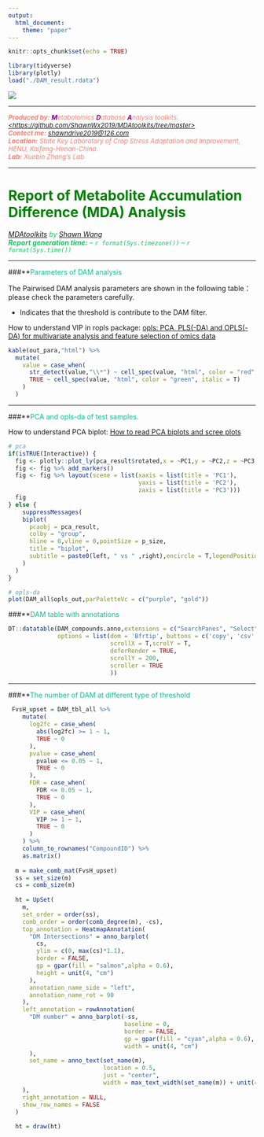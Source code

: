 ```yaml
---
output:
  html_document:
    theme: "paper"
---
```


```r
knitr::opts_chunk$set(echo = TRUE)
```

```r
library(tidyverse)
library(plotly)
load("./DAM_result.rdata")
```

<img src="MDAtoolskits2.svg" style="80px">

---

<font color=salmon size = 2>
***Produced by:** <font color=purple size=2.5>**M**</font>etabolomics <font color=purple size = 2.5>**D**</font>atabase <font color=purple size=2.5>**A**</font>nalysis toolkits. [<https://github.com/ShawnWx2019/MDAtoolkits/tree/master>](https://github.com/ShawnWx2019/MDAtoolkits/tree/master)*  
***Contect me:** [shawndrive2019@126.com](shawndrive2019@126.com)*   
***Location:** State Key Laboratory of Crop Stress Adaptation and Improvement, HENU, Kaifeng-Henan-China.*  
***Lab:** Xuebin Zhang's Lab*
</font>

---

<h1>
<font color=green>**Report of Metabolite Accumulation Difference (MDA) Analysis**</font>
</h1>
<font color=#15C561>
*[MDAtoolkits](https://github.com/ShawnWx2019/MDAtoolkits/tree/master) by [Shawn Wang](http://www.shawnlearnbioinfo.top)*  
***Report generation time:** -- `r format(Sys.timezone())` -- `r format(Sys.time())`*
</font>

---

###**<font color=#0EBE90>Parameters of DAM analysis</font>

The Pairwised DAM analysis parameters are shown in the following table：  
please check the parameters carefully.  

* Indicates that the threshold is contribute to the DAM filter.

How to understand VIP in ropls package: [opls: PCA, PLS(-DA) and OPLS(-DA) for multivariate analysis and feature selection of omics data](https://bioconductor.riken.jp/packages/3.8/bioc/vignettes/ropls/inst/doc/ropls-vignette.html#452_vip_from_opls_models)



```r
kable(out_para,"html") %>% 
  mutate(
    value = case_when(
      str_detect(value,"\\*") ~ cell_spec(value, "html", color = "red", bold = T),
      TRUE ~ cell_spec(value, "html", color = "green", italic = T)
    )
  )

```

---

###**<font color=#0EBE90>PCA and opls-da of test samples.</font>

How to understand PCA biplot: [How to read PCA biplots and scree plots](https://blog.bioturing.com/2018/06/18/how-to-read-pca-biplots-and-scree-plots/)

```r

# pca
if(isTRUE(Interactive)) {
  fig <- plotly::plot_ly(pca_result$rotated,x = ~PC1,y = ~PC2,z = ~PC3,hovertext = rownames(pca_group),color = pca_group$group,colors = c("purple","gold"))
  fig <- fig %>% add_markers()
  fig <- fig %>% layout(scene = list(xaxis = list(title = 'PC1'),
                                     yaxis = list(title = 'PC2'),
                                     zaxis = list(title = 'PC3')))
  fig
} else {
    suppressMessages(
    biplot(
      pcaobj = pca_result,
      colby = "group",
      hline = 0,vline = 0,pointSize = p_size,
      title = "biplot",
      subtitle = paste0(left, " vs " ,right),encircle = T,legendPosition = "top"
    )
  )
}

# opls-da
plot(DAM_all$opls_out,parPaletteVc = c("purple", "gold"))


```



###**<font color=#0EBE90>DAM table with annotations</font>

```r
DT::datatable(DAM_compounds.anno,extensions = c("SearchPanes", "Select",'Buttons',"Scroller"),rownames = F,caption = "DAM with annotations",
              options = list(dom = 'Bfrtip', buttons = c('copy', 'csv', 'excel', 'pdf', 'print',"searchPanes"),
                             scrollX = T,scrolY = T,
                             deferRender = TRUE,
                             scrollY = 200,
                             scroller = TRUE
                             ))

```


---

###**<font color=#0EBE90>The number of DAM at different type of threshold</font>

```r
 FvsH_upset = DAM_tbl_all %>% 
    mutate(
      log2fc = case_when(
        abs(log2fc) >= 1 ~ 1,
        TRUE ~ 0
      ),
      pvalue = case_when(
        pvalue <= 0.05 ~ 1,
        TRUE ~ 0
      ),
      FDR = case_when(
        FDR <= 0.05 ~ 1,
        TRUE ~ 0
      ),
      VIP = case_when(
        VIP >= 1 ~ 1,
        TRUE ~ 0
      )
    ) %>% 
    column_to_rownames("CompoundID") %>% 
    as.matrix()
  
  m = make_comb_mat(FvsH_upset)
  ss = set_size(m)
  cs = comb_size(m)
  
  ht = UpSet(
    m,
    set_order = order(ss),
    comb_order = order(comb_degree(m), -cs),
    top_annotation = HeatmapAnnotation(
      "DM Intersections" = anno_barplot(
        cs,
        ylim = c(0, max(cs)*1.1),
        border = FALSE, 
        gp = gpar(fill = "salmon",alpha = 0.6), 
        height = unit(4, "cm")
      ),
      annotation_name_side = "left", 
      annotation_name_rot = 90
    ),
    left_annotation = rowAnnotation(
      "DM number" = anno_barplot(-ss, 
                                 baseline = 0,
                                 border = FALSE, 
                                 gp = gpar(fill = "cyan",alpha = 0.6), 
                                 width = unit(4, "cm")
      ),
      set_name = anno_text(set_name(m), 
                           location = 0.5, 
                           just = "center",
                           width = max_text_width(set_name(m)) + unit(4, "mm"))
    ), 
    right_annotation = NULL,
    show_row_names = FALSE
  )
  
  ht = draw(ht)

```



